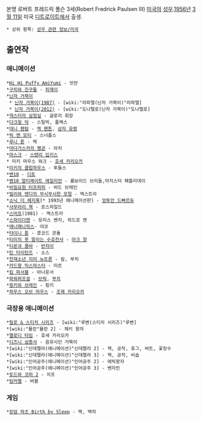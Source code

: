 본명 로버트 프레드릭 폴슨 3세(Robert Fredrick Paulsen III)
[[미국]]의 [[성우]].[[1956년]] [[3월 11일]] 미국 [[디트로이트]]에서 출생.

 * 상위 항목: [[성우 관련 정보/미국]]
== 출연작 ==
=== 애니메이션 ===
 *[[Hi Hi Puffy AmiYumi]] - 앗챤
 *[[구피와 친구들]] - [[피제이]]
 *[[닌자 거북이]]
  * [[닌자 거북이(1987)]] - [wiki:"라파엘(닌자 거북이)"라파엘]
  * [[닌자 거북이(2012)]] - [wiki:"도나텔로(닌자 거북이)"도나텔로]
 *[[덱스터의 실험실]] - 글로리 회장
 *[[다크윙 덕]] - 스틸빅, 플랙스
 *[[대니 팬텀]] - [[잭 팬튼]], [[상자 유령]]
 *[[릭 앤 모티]] - 스너플스
 *[[루니 툰]] - 맥
 *[[마다가스카의 펭귄]] - 아치
 *[[마스크]] - [[스탠리 입키스]]
 * 미키 마우스 워크 - [[호세 카리오카]]
 *[[미키의 클럽하우스]] - 투들스
 *[[벤10]] - [[디토]]
 *[[벤10 얼티메이트 에일리언]] - 롬보이드 브리들,마지스터 패틀리데이
 *[[비밀요원 터프퍼피]] - 버드 브레인
 *[[빌리와 맨디의 무시무시한 모험]] - 엑스트라
 *[[소닉 더 헤지혹]][* 1993년 애니메이션판] - [[앙투안 드빠르듀]]
 *[[사무라이 잭]] - 로스차일드
 *[[스머프]](1981) - 엑스트라
 *[[스파이더맨]] - 모리스 벤치, 히드로 맨
 *[[애니매니악스]]- 야코
 *[[타이니 툰]] - 콩코드 콘돌
 *[[티미의 못 말리는 수호천사]] - [[마크 챵]]
 *[[티몬과 품바]] - [[반자이]]
 *[[틴 타이탄즈]] - 소스
 *[[천재소년 지미 뉴트론]] - 칼, 부치
 *[[카드왕 믹스마스터]] - 미르
 *[[킴 파서블]] - 아나운서
 *[[파워퍼프걸]] - [[브릭]], [[부치]]
 *[[핑키와 브레인]] - 핑키
 *[[하우스 오브 마우스]] - [[조제 카리오카]]

=== 극장용 애니메이션 ===
 *[[릴로 & 스티치 시리즈]] - [wiki:"루벤(스티치 시리즈)"루벤]
 *[wiki:"뮬란"뮬란 2] - 제키 왕자
 *[[멜로디 타임]] - 호세 카리오카
 *[[디즈니 삼총사]] - 음유시인 거북이
 *[wiki:"신데렐라(애니메이션)"신데렐라 2] - 잭, 공작, 휴그, 버트, 꽃장수
 *[wiki:"신데렐라(애니메이션)"신데렐라 3] - 잭, 공작, 비숍
 *[wiki:"인어공주(애니메이션)"인어공주 2] - 에릭왕자
 *[wiki:"인어공주(애니메이션)"인어공주 3] - 벤자민
 *[[토드와 코퍼 2]] - 치프 
 *[[팅커벨]] - 버블

=== 게임 ===
 *[[킹덤 하츠 Birth by Sleep]] - 잭, 백작 
